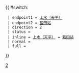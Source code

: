 {{ #switch: {{{format|}}}
  | endpoint1 = [[天平邨巴士總站|上水（天平）]]
  | endpoint2 = [[藍田公共運輸交匯處|藍田站]]
  | direction = 2
  | status = 
  | inline = [[天平邨巴士總站|上水（天平）]] ↔ [[藍田公共運輸交匯處|藍田站]]
  | normal =
  | full =
}}<noinclude>[[Category:九龍巴士路線模板|2]]</noinclude>